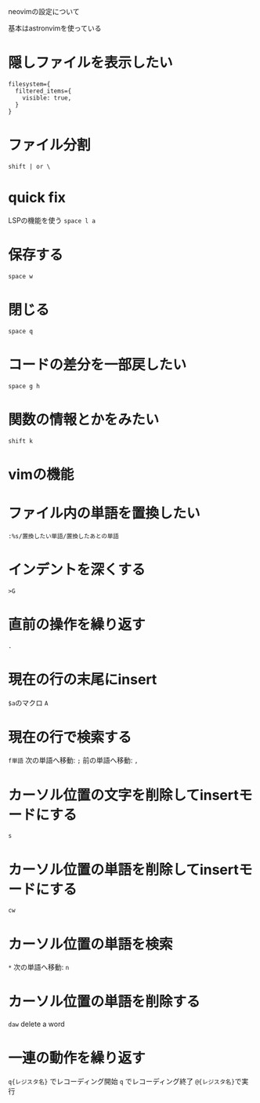 neovimの設定について

基本はastronvimを使っている

# 隠しファイルを表示したい

```lua:title=neo-tree
filesystem={
  filtered_items={
    visible: true,
  }
}
```

# ファイル分割
`shift | or \`

# quick fix
LSPの機能を使う
`space l a`

# 保存する
`space w`

# 閉じる
`space q`

# コードの差分を一部戻したい
`space g h`

# 関数の情報とかをみたい
`shift k`

# vimの機能
# ファイル内の単語を置換したい
`:%s/置換したい単語/置換したあとの単語`

# インデントを深くする
`>G`

# 直前の操作を繰り返す
`.`

# 現在の行の末尾にinsert
`$a`のマクロ
`A`

# 現在の行で検索する
`f単語`
次の単語へ移動: `;`
前の単語へ移動: `,`

# カーソル位置の文字を削除してinsertモードにする
`s`

# カーソル位置の単語を削除してinsertモードにする
`cw`

# カーソル位置の単語を検索
`*`
次の単語へ移動: `n`

# カーソル位置の単語を削除する
`daw` delete a word

# 一連の動作を繰り返す
`q{レジスタ名}` でレコーディング開始
`q` でレコーディング終了
`@{レジスタ名}`で実行
